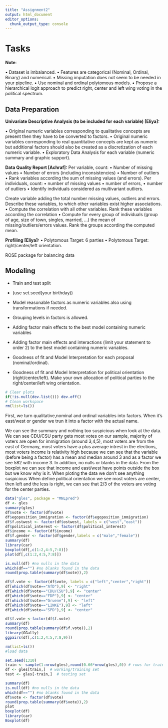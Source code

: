 ---
title: "Assignment2"
output: html_document
editor_options: 
  chunk_output_type: console
---

# Tasks

**Note**:

• Dataset is imbalanced.
• Features are categorical (Nominal, Ordinal, Binary) and numerical.
• Missing imputation does not seem to be needed in your pipeline.
• Use nominal and ordinal polytomous models.
• Propose a hierarchical logit approach to predict right, center and left wing voting in the
political spectrum.

## Data Preparation

**Univariate Descriptive Analysis (to be included for each variable) [Eliya]:**

• Original numeric variables corresponding to qualitative concepts are present then they
have to be converted to factors.
• Original numeric variables corresponding to real quantitative concepts are kept as numeric
but additional factors should also be created as a discretization of each numeric variable.
• Exploratory Data Analysis for each variable (numeric summary and graphic support).

**Data Quality Report [Achraf]:**
Per variable, count:
• Number of missing values
• Number of errors (including inconsistencies)
• Number of outliers
• Rank variables according the sum of missing values (and errors).
Per individuals, count:
• number of missing values
• number of errors,
• number of outliers
• Identify individuals considered as multivariant outliers.

Create variable adding the total number missing values, outliers and errors. Describe these
variables, to which other variables exist higher associations.
• Compute the correlation with all other variables. Rank these variables according the
correlation
• Compute for every group of individuals (group of age, size of town, singles, married, ...) the
mean of missing/outliers/errors values. Rank the groups according the computed mean.

**Profiling [Eliya]:**
• Polytomous Target: 6 parties
• Polytomous Target: right/center/left orientation.

ROSE package for balancing data

## Modeling

-   Train and test split

-   (use set.seed(your birthday))

```{=html}
<!-- -->
```
-   Model reasonable factors as numeric variables also using transformations if needed.

-   Grouping levels in factors is allowed.

-   Adding factor main effects to the best model containing numeric variables

-   Adding factor main effects and interactions (limit your statement to order 2) to the best
    model containing numeric variables.

-   Goodness of fit and Model Interpretation for each proposal (nominal/ordinal).

-   Goodness of fit and Model Interpretation for political orientation (right/center/left). Make
    your own allocation of political parties to the right/center/left wing orientation.

```{r}
# Clear plots
if(!is.null(dev.list())) dev.off()
# Clean workspace
rm(list=ls())


```
First, we turn qualitative,nominal and ordinal variables into factors. When it's east/west or gender we trun it into a factor with the actual name.

We can see the summary and nothing too suspicious when look at the data. We can see CDU/CSU party gets most votes on our sample, majority of voters are open for immigration (around 3,4,5), most voters are from the east of Germany, most voters have a plus average intrest in the elections, most voters income is relativity high because we can see that the variable (before being a factor) has a mean and median around 3 and as a factor we see 582 with income 3.
In addition, no nulls or blanks in the data. From the boxplot we can see that income and east/west have points outside the box but we know why is it.
When ploting the data we don't see anything suspicious 
When define political orientation we see most voters are center, then left and the less is right, we can see that 2/3 of the voters are voting for the center parties.
```{r}
data("gles", package = "MNLpred")
df <- gles
summary(gles)
df$vote <- factor(df$vote)
df$egoposition_immigration <- factor(df$egoposition_immigration)
df$f.ostwest <- factor(df$ostwest, labels = c("west","east"))
df$political_interest <- factor(df$political_interest)
df$income <- factor(df$income)
df$f.gender <- factor(df$gender,labels = c("male","female"))
summary(df)
library(car)
boxplot(df[,c(1:2,4:5,7:8)])
plot(df[,c(1:2,4:5,7:8)])

is.null(df) #no nulls in the data
which(df=="") #no blanks found in the data
round(prop.table(summary(df$vote)),2)

df$f.vote <- factor(df$vote, labels = c("left","center","right"))
df[which(df$vote=="AfD"),9] <- "right"
df[which(df$vote=="CDU/CSU"),9] <- "center"
df[which(df$vote=="FDP"),9] <- "center"
df[which(df$vote=="Gruene"),9] <- "left"
df[which(df$vote=="LINKE"),9] <- "left"
df[which(df$vote=="SPD"),9] <- "center"

df$f.vote <-factor(df$f.vote)
summary(df)
round(prop.table(summary(df$f.vote)),2)
library(GGally)
ggpairs(df[,c(1:2,4:5,7:8,9)])
```

```{r}
rm(list=ls())
#load data

set.seed(1310)
train <- sample(1:nrow(gles),round(0.66*nrow(gles),0)) # rows for training
df <- gles[train,]  # working/training set
test <- gles[-train,]  # testing set
```



```{r}
summary(df)
is.null(df) #no nulls in the data
which(df=="") #no blanks found in the data
df$vote <- factor(df$vote)
round(prop.table(summary(df$vote)),2)
plot
boxplot(df)
library(car)
Boxplot(df)
```
